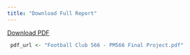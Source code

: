 ```yaml
---
title: "Download Full Report"
---
```


[Download PDF](Football Club 566 - PM566 Final Project.pdf)

```r
 pdf_url <- "Football Club 566 - PM566 Final Project.pdf"

```

